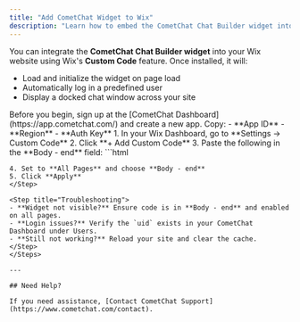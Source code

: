 ```yaml
---
title: "Add CometChat Widget to Wix"
description: "Learn how to embed the CometChat Chat Builder widget into your Wix website using custom code embedding."
---
```


You can integrate the **CometChat Chat Builder widget** into your Wix website using Wix's **Custom Code** feature. Once installed, it will:

- Load and initialize the widget on page load  
- Automatically log in a predefined user  
- Display a docked chat window across your site  

<Steps>
  <Step title="Register on CometChat & Gather Your Keys">
Before you begin, sign up at the [CometChat Dashboard](https://app.cometchat.com/) and create a new app. Copy:
- **App ID**  
- **Region**  
- **Auth Key**
</Step>

<Step title="Add Custom Code in Wix">
1. In your Wix Dashboard, go to **Settings → Custom Code**  
2. Click **+ Add Custom Code**  
3. Paste the following in the **Body - end** field:
```html
<script>
  (function () {
    const script = document.createElement("script");
    script.src =
      "https://cdn.jsdelivr.net/npm/@cometchat/chat-embed@latest/dist/main.js?v=" +
      Date.now();
    script.async = true;
    document.head.appendChild(script);
  })();
</script>

<div id="cometChatMount"></div>
<script>
  const COMETCHAT_CREDENTIALS = {
    appID: "<YOUR_APP_ID>",
    appRegion: "<YOUR_APP_REGION>",
    authKey: "<YOUR_AUTH_KEY>",
  };
  const COMETCHAT_LAUNCH_OPTIONS = {
    targetElementID: "cometChatMount",
    isDocked: true,
    width: "700px",
    height: "400px",
  };

  window.addEventListener("DOMContentLoaded", () => {
    CometChatApp.init(COMETCHAT_CREDENTIALS)
      .then(() => CometChatApp.login({ uid: "<USER_UID>" }))
      .then(() => CometChatApp.launch(COMETCHAT_LAUNCH_OPTIONS))
      .catch((error) => console.error("[CometChat] Error:", error));
  });
</script>
```
4. Set to **All Pages** and choose **Body - end**  
5. Click **Apply**
</Step>

<Step title="Troubleshooting">
- **Widget not visible?** Ensure code is in **Body - end** and enabled on all pages.  
- **Login issues?** Verify the `uid` exists in your CometChat Dashboard under Users.  
- **Still not working?** Reload your site and clear the cache.
</Step>
</Steps>

---

## Need Help?

If you need assistance, [Contact CometChat Support](https://www.cometchat.com/contact).
